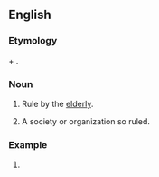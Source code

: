 ==English==

===Etymology===
{{etyl|grc|en}} {{m|grc|γέρων||old man}} + {{m|en|-archy}}.

===Noun===
{{en-noun|~|geriarchies}}

# {{lb|en|rare|uncountable}} Rule by the [[elderly]].
# {{lb|en|rare|countable}} A society or organization so ruled.

===Example===
# {{lb|en|The Democrat Party}}